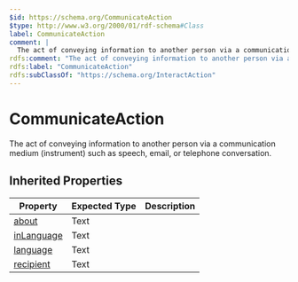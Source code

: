 ```yaml
---
$id: https://schema.org/CommunicateAction
$type: http://www.w3.org/2000/01/rdf-schema#Class
label: CommunicateAction
comment: |
  The act of conveying information to another person via a communication medium (instrument) such as speech, email, or telephone conversation.
rdfs:comment: "The act of conveying information to another person via a communication medium (instrument) such as speech, email, or telephone conversation."
rdfs:label: "CommunicateAction"
rdfs:subClassOf: "https://schema.org/InteractAction"
---
```


# CommunicateAction

The act of conveying information to another person via a communication medium (instrument) such as speech, email, or telephone conversation.

## Inherited Properties

| Property | Expected Type | Description |
| --- | --- | --- |
| [about](https://schema.org/about) | Text |  |
| [inLanguage](https://schema.org/inLanguage) | Text |  |
| [language](https://schema.org/language) | Text |  |
| [recipient](https://schema.org/recipient) | Text |  |
